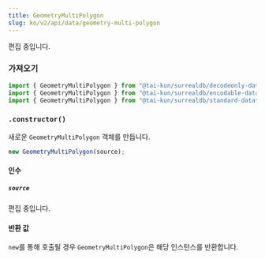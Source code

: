 ```yaml
---
title: GeometryMultiPolygon
slug: ko/v2/api/data/geometry-multi-polygon
---
```



편집 중입니다.

### 가져오기

```ts
import { GeometryMultiPolygon } from "@tai-kun/surrealdb/decodeonly-datatypes";
import { GeometryMultiPolygon } from "@tai-kun/surrealdb/encodable-datatypes";
import { GeometryMultiPolygon } from "@tai-kun/surrealdb/standard-datatypes";
```

### `.constructor()`

새로운 `GeometryMultiPolygon` 객체를 만듭니다.

```ts
new GeometryMultiPolygon(source);
```

#### 인수

##### `source`

편집 중입니다.

#### 반환 값

`new`를 통해 호출될 경우 `GeometryMultiPolygon`은 해당 인스턴스를 반환합니다.
